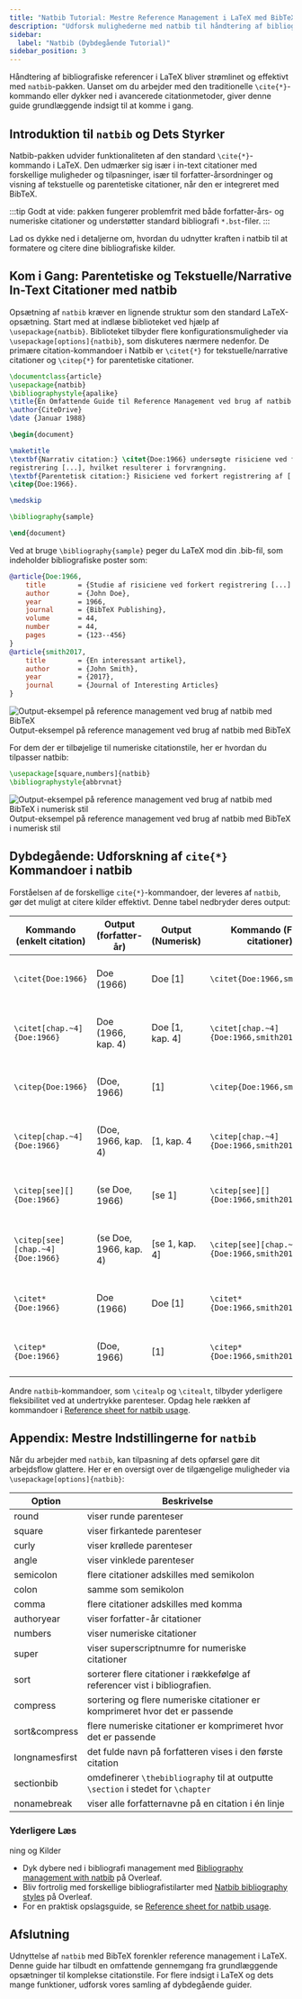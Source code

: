 ```yaml
---
title: "Natbib Tutorial: Mestre Reference Management i LaTeX med BibTeX"
description: "Udforsk mulighederne med natbib til håndtering af bibliografiske referencer i LaTeX. Denne dybdegående tutorial dækker det væsentlige ved natbib, fra in-text citationer til integration med BibTeX."
sidebar:
  label: "Natbib (Dybdegående Tutorial)"
sidebar_position: 3
---
```





Håndtering af bibliografiske referencer i LaTeX bliver strømlinet og effektivt med `natbib`-pakken. Uanset om du arbejder med den traditionelle `\cite{*}`-kommando eller dykker ned i avancerede citationmetoder, giver denne guide grundlæggende indsigt til at komme i gang.

<CiteDrive />

## Introduktion til `natbib` og Dets Styrker

Natbib-pakken udvider funktionaliteten af den standard `\cite{*}`-kommando i LaTeX. Den udmærker sig især i in-text citationer med forskellige muligheder og tilpasninger, især til forfatter-årsordninger og visning af tekstuelle og parentetiske citationer, når den er integreret med BibTeX.

:::tip
Godt at vide: pakken fungerer problemfrit med både forfatter-års- og numeriske citationer og understøtter standard bibliografi `*.bst`-filer.
:::

Lad os dykke ned i detaljerne om, hvordan du udnytter kraften i natbib til at formatere og citere dine bibliografiske kilder.

## Kom i Gang: Parentetiske og Tekstuelle/Narrative In-Text Citationer med natbib

Opsætning af `natbib` kræver en lignende struktur som den standard LaTeX-opsætning. Start med at indlæse biblioteket ved hjælp af `\usepackage{natbib}`. Biblioteket tilbyder flere konfigurationsmuligheder via `\usepackage[options]{natbib}`, som diskuteres nærmere nedenfor. De primære citation-kommandoer i Natbib er `\citet{*}` for tekstuelle/narrative citationer og `\citep{*}` for parentetiske citationer.

```latex
\documentclass{article}
\usepackage{natbib}
\bibliographystyle{apalike}
\title{En Omfattende Guide til Reference Management ved brug af natbib med BibTeX}
\author{CiteDrive}
\date {Januar 1988}

\begin{document}

\maketitle
\textbf{Narrativ citation:} \citet{Doe:1966} undersøgte risiciene ved forkert \\
registrering [...], hvilket resulterer i forvrængning.
\textbf{Parentetisk citation:} Risiciene ved forkert registrering af [...] kunne føre til forvrængning
\citep{Doe:1966}.

\medskip

\bibliography{sample}

\end{document}
```

Ved at bruge `\bibliography{sample}` peger du LaTeX mod din .bib-fil, som indeholder bibliografiske poster som:

```bibtex
@article{Doe:1966,
	title        = {Studie af risiciene ved forkert registrering [...] og deres indflydelse på [...].},
	author       = {John Doe},
	year         = 1966,
	journal      = {BibTeX Publishing},
	volume       = 44,
	number       = 44,
	pages        = {123--456}
}
@article{smith2017,
	title        = {En interessant artikel},
	author       = {John Smith},
	year         = {2017},
	journal      = {Journal of Interesting Articles}
}
```

![Output-eksempel på reference management ved brug af natbib med BibTeX](@assets/images/tutorial/output_example_bibtex_natbib.png)Output-eksempel på reference management ved brug af natbib med BibTeX

For dem der er tilbøjelige til numeriske citationstile, her er hvordan du tilpasser natbib:


```latex
\usepackage[square,numbers]{natbib}
\bibliographystyle{abbrvnat}
```

![Output-eksempel på reference management ved brug af natbib med BibTeX i numerisk stil](@assets/images/tutorial/output_example_bibtex_natbib_numeric.png)Output-eksempel på reference management ved brug af natbib med BibTeX i numerisk stil

## Dybdegående: Udforskning af `cite{*}` Kommandoer i natbib

Forståelsen af de forskellige `cite{*}`-kommandoer, der leveres af `natbib`, gør det muligt at citere kilder effektivt. Denne tabel nedbryder deres output:

| Kommando (enkelt citation) | Output (forfatter-år) | Output (Numerisk) | Kommando (Flere citationer) | Output (forfatter-år) | Output (Numerisk) |
|----------------------------|-----------------------|-------------------|-----------------------------|---|---|
|`\citet{Doe:1966}`|Doe (1966) |Doe [1]|`\citet{Doe:1966,smith2017}`|Doe (1966); Smith (2017)|Doe [1], Smith [2]|
|`\citet[chap.~4]{Doe:1966}`|Doe (1966, kap. 4)|Doe [1, kap. 4]|`\citet[chap.~4]{Doe:1966,smith2017}`|Doe (1966); Smith (2017, kap. 4)|Doe [1], Smith [2, kap. 4]|
|`\citep{Doe:1966}`|(Doe, 1966)|[1]|`\citep{Doe:1966,smith2017}`|(Doe, 1966; Smith, 2017)|[1, 2]|
|`\citep[chap.~4]{Doe:1966}`|(Doe, 1966, kap. 4)|[1, kap. 4|`\citep[chap.~4]{Doe:1966,smith2017}`|(Doe, 1966; Smith, 2017, kap. 4)|[1, 2, kap. 4]|
|`\citep[see][]{Doe:1966}`|(se Doe, 1966)|[se 1]|`\citep[see][]{Doe:1966,smith2017}`|(se Doe, 1966; Smith, 2017)|[se 1, 2]|
|`\citep[see][chap.~4]{Doe:1966}`|(se Doe, 1966, kap. 4)|[se 1, kap. 4]|`\citep[see][chap.~4]{Doe:1966,smith2017}`|(se Doe, 1966; Smith, 2017, kap. 4)|[se 1, 2, kap. 4]|
|`\citet*{Doe:1966}`|Doe (1966)|Doe [1]|`\citet*{Doe:1966,smith2017}`|Doe (1966); Smith (2017)|Doe [1], Smith [2]|
|`\citep*{Doe:1966}`|(Doe, 1966)|[1]|`\citep*{Doe:1966,smith2017}`|(Doe, 1966; Smith, 2017)|[1, 2]|

Andre `natbib`-kommandoer, som `\citealp` og `\citealt`, tilbyder yderligere fleksibilitet ved at undertrykke parenteser. Opdag hele rækken af kommandoer i [Reference sheet for natbib usage](https://gking.harvard.edu/files/natnotes2.pdf).

## Appendix: Mestre Indstillingerne for `natbib`

Når du arbejder med `natbib`, kan tilpasning af dets opførsel gøre dit arbejdsflow glattere. Her er en oversigt over de tilgængelige muligheder via `\usepackage[options]{natbib}`:

| Option | Beskrivelse |
|----------------------|----------|
|round|viser runde parenteser|
|square|viser firkantede parenteser|
|curly|viser krøllede parenteser|
|angle|viser vinklede parenteser|
|semicolon|flere citationer adskilles med semikolon|
|colon|samme som semikolon|
|comma|flere citationer adskilles med komma|
|authoryear|viser forfatter-år citationer|
|numbers|viser numeriske citationer|
|super|viser superscriptnumre for numeriske citationer|
|sort|sorterer flere citationer i rækkefølge af referencer vist i bibliografien. |
|compress|sortering og flere numeriske citationer er komprimeret hvor det er passende|
|sort&compress|flere numeriske citationer er komprimeret hvor det er passende|
|longnamesfirst|det fulde navn på forfatteren vises i den første citation|
|sectionbib|omdefinerer `\thebibliography` til at outputte `\section` i stedet for `\chapter`|
|nonamebreak|viser alle forfatternavne på en citation i én linje|

### Yderligere Læs

ning og Kilder

- Dyk dybere ned i bibliografi management med [Bibliography management with natbib](https://www.overleaf.com/learn/latex/Bibliography_management_with_natbib) på Overleaf.
- Bliv fortrolig med forskellige bibliografistilarter med [Natbib bibliography styles](https://www.overleaf.com/learn/latex/Natbib_bibliography_styles) på Overleaf.
- For en praktisk opslagsguide, se [Reference sheet for natbib usage](https://gking.harvard.edu/files/natnotes2.pdf).

## Afslutning

Udnyttelse af `natbib` med BibTeX forenkler reference management i LaTeX. Denne guide har tilbudt en omfattende gennemgang fra grundlæggende opsætninger til komplekse citationstile. For flere indsigt i LaTeX og dets mange funktioner, udforsk vores samling af dybdegående guider.
